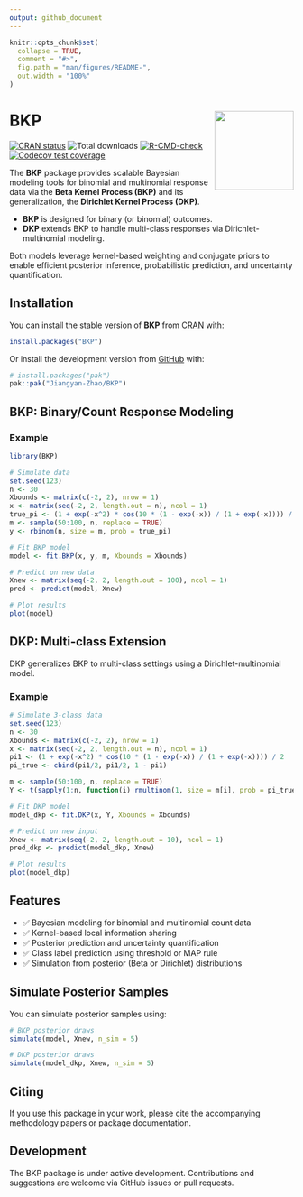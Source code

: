```yaml
---
output: github_document
---
```


```r
knitr::opts_chunk$set(
  collapse = TRUE,
  comment = "#>",
  fig.path = "man/figures/README-",
  out.width = "100%"
)
```

# BKP <img src="man/figures/logo.png" align="right" height="140"/>

<!-- badges: start -->
[![CRAN status](https://www.r-pkg.org/badges/version/BKP)](https://cran.r-project.org/package=BKP)
![Total downloads](https://cranlogs.r-pkg.org/badges/grand-total/BKP)
[![R-CMD-check](https://github.com/Jiangyan-Zhao/BKP/actions/workflows/R-CMD-check.yaml/badge.svg)](https://github.com/Jiangyan-Zhao/BKP/actions/workflows/R-CMD-check.yaml)
[![Codecov test coverage](https://codecov.io/gh/Jiangyan-Zhao/BKP/graph/badge.svg)](https://app.codecov.io/gh/Jiangyan-Zhao/BKP)
<!-- badges: end -->

The **BKP** package provides scalable Bayesian modeling tools for binomial and multinomial response data via the **Beta Kernel Process (BKP)** and its generalization, the **Dirichlet Kernel Process (DKP)**.

- **BKP** is designed for binary (or binomial) outcomes.
- **DKP** extends BKP to handle multi-class responses via Dirichlet-multinomial modeling.

Both models leverage kernel-based weighting and conjugate priors to enable efficient posterior inference, probabilistic prediction, and uncertainty quantification.

## Installation

You can install the stable version of **BKP** from [CRAN](https://CRAN.R-project.org/package=BKP) with:

```r
install.packages("BKP")
```

Or install the development version from [GitHub](https://github.com/Jiangyan-Zhao/BKP) with:

```r
# install.packages("pak")
pak::pak("Jiangyan-Zhao/BKP")
```

## BKP: Binary/Count Response Modeling

### Example

```r
library(BKP)

# Simulate data
set.seed(123)
n <- 30
Xbounds <- matrix(c(-2, 2), nrow = 1)
x <- matrix(seq(-2, 2, length.out = n), ncol = 1)
true_pi <- (1 + exp(-x^2) * cos(10 * (1 - exp(-x)) / (1 + exp(-x)))) / 2
m <- sample(50:100, n, replace = TRUE)
y <- rbinom(n, size = m, prob = true_pi)

# Fit BKP model
model <- fit.BKP(x, y, m, Xbounds = Xbounds)

# Predict on new data
Xnew <- matrix(seq(-2, 2, length.out = 100), ncol = 1)
pred <- predict(model, Xnew)

# Plot results
plot(model)
```

## DKP: Multi-class Extension

DKP generalizes BKP to multi-class settings using a Dirichlet-multinomial model.

### Example

```r
# Simulate 3-class data
set.seed(123)
n <- 30
Xbounds <- matrix(c(-2, 2), nrow = 1)
x <- matrix(seq(-2, 2, length.out = n), ncol = 1)
pi1 <- (1 + exp(-x^2) * cos(10 * (1 - exp(-x)) / (1 + exp(-x)))) / 2
pi_true <- cbind(pi1/2, pi1/2, 1 - pi1)

m <- sample(50:100, n, replace = TRUE)
Y <- t(sapply(1:n, function(i) rmultinom(1, size = m[i], prob = pi_true[i, ])))

# Fit DKP model
model_dkp <- fit.DKP(x, Y, Xbounds = Xbounds)

# Predict on new input
Xnew <- matrix(seq(-2, 2, length.out = 10), ncol = 1)
pred_dkp <- predict(model_dkp, Xnew)

# Plot results
plot(model_dkp)
```

## Features

- ✅ Bayesian modeling for binomial and multinomial count data
- ✅ Kernel-based local information sharing
- ✅ Posterior prediction and uncertainty quantification
- ✅ Class label prediction using threshold or MAP rule
- ✅ Simulation from posterior (Beta or Dirichlet) distributions

## Simulate Posterior Samples

You can simulate posterior samples using:

```r
# BKP posterior draws
simulate(model, Xnew, n_sim = 5)

# DKP posterior draws
simulate(model_dkp, Xnew, n_sim = 5)
```

## Citing

If you use this package in your work, please cite the accompanying methodology papers or package documentation.

## Development

The BKP package is under active development. Contributions and suggestions are welcome via GitHub issues or pull requests.

